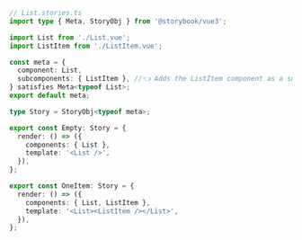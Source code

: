 ```ts
// List.stories.ts
import type { Meta, StoryObj } from '@storybook/vue3';

import List from './List.vue';
import ListItem from './ListItem.vue';

const meta = {
  component: List,
  subcomponents: { ListItem }, //👈 Adds the ListItem component as a subcomponent
} satisfies Meta<typeof List>;
export default meta;

type Story = StoryObj<typeof meta>;

export const Empty: Story = {
  render: () => ({
    components: { List },
    template: '<List />',
  }),
};

export const OneItem: Story = {
  render: () => ({
    components: { List, ListItem },
    template: '<List><ListItem /></List>',
  }),
};
```

